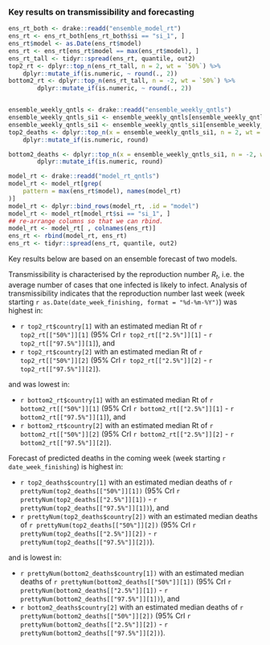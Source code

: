 
### Key results on transmissibility and forecasting


```r

ens_rt_both <- drake::readd("ensemble_model_rt")
ens_rt <- ens_rt_both[ens_rt_both$si == "si_1", ]
ens_rt$model <- as.Date(ens_rt$model)
ens_rt <- ens_rt[ens_rt$model == max(ens_rt$model), ]
ens_rt_tall <- tidyr::spread(ens_rt, quantile, out2)
top2_rt <- dplyr::top_n(ens_rt_tall, n = 2, wt = `50%`) %>%
    dplyr::mutate_if(is.numeric, ~ round(., 2))
bottom2_rt <- dplyr::top_n(ens_rt_tall, n = -2, wt = `50%`) %>%
        dplyr::mutate_if(is.numeric, ~ round(., 2))


ensemble_weekly_qntls <- drake::readd("ensemble_weekly_qntls")
ensemble_weekly_qntls_si1 <- ensemble_weekly_qntls[ensemble_weekly_qntls$si == "si_1", ]
ensemble_weekly_qntls_si1 <- ensemble_weekly_qntls_si1[ensemble_weekly_qntls_si1$proj == date_week_finishing, ]
top2_deaths <- dplyr::top_n(x = ensemble_weekly_qntls_si1, n = 2, wt = `50%`) %>%
    dplyr::mutate_if(is.numeric, round)

bottom2_deaths <- dplyr::top_n(x = ensemble_weekly_qntls_si1, n = -2, wt = `50%`) %>%
        dplyr::mutate_if(is.numeric, round)

model_rt <- drake::readd("model_rt_qntls")
model_rt <- model_rt[grep(
    pattern = max(ens_rt$model), names(model_rt)
)]
model_rt <- dplyr::bind_rows(model_rt, .id = "model")
model_rt <- model_rt[model_rt$si == "si_1", ]
## re-arrange columns so that we can rbind.
model_rt <- model_rt[ , colnames(ens_rt)]
ens_rt <- rbind(model_rt, ens_rt)
ens_rt <- tidyr::spread(ens_rt, quantile, out2)

```
Key results below are based on an ensemble forecast of two models.

Transmissibility is characterised by the reproduction number $R_t$, i.e. the 
average number of cases that one infected is likely to
infect. Analysis of transmissibility indicates that the reproduction 
number last week (week starting 
`r as.Date(date_week_finishing, format = "%d-%m-%Y")`) was highest in:
  
* `r top2_rt$country[1]` with an estimated median Rt of 
`r top2_rt[["50%"]][1]` (95% CrI `r top2_rt[["2.5%"]][1]` - `r top2_rt[["97.5%"]][1]`), and
* `r top2_rt$country[2]` with an estimated median Rt of 
`r top2_rt[["50%"]][2]` (95% CrI `r top2_rt[["2.5%"]][2]` - `r top2_rt[["97.5%"]][2]`).

and was lowest in:
  
* `r bottom2_rt$country[1]` with an estimated median Rt of 
`r bottom2_rt[["50%"]][1]` (95% CrI `r bottom2_rt[["2.5%"]][1]` - `r bottom2_rt[["97.5%"]][1]`), and
* `r bottom2_rt$country[2]` with an estimated median Rt of 
`r bottom2_rt[["50%"]][2]` (95% CrI `r bottom2_rt[["2.5%"]][2]` - `r bottom2_rt[["97.5%"]][2]`).

Forecast of predicted deaths in the coming week (week starting `r date_week_finishing`) is highest in:
  
* `r top2_deaths$country[1]` with an estimated median deaths of 
`r prettyNum(top2_deaths[["50%"]][1])` 
(95% CrI `r prettyNum(top2_deaths[["2.5%"]][1])` - `r prettyNum(top2_deaths[["97.5%"]][1])`), and
* `r prettyNum(top2_deaths$country[2])` with an estimated median deaths of 
`r prettyNum(top2_deaths[["50%"]][2])` 
(95% CrI `r prettyNum(top2_deaths[["2.5%"]][2])` - `r prettyNum(top2_deaths[["97.5%"]][2])`).

and is lowest in:
  
* `r prettyNum(bottom2_deaths$country[1])` with an estimated median deaths of 
`r prettyNum(bottom2_deaths[["50%"]][1])` (95% CrI `r prettyNum(bottom2_deaths[["2.5%"]][1])` - `r prettyNum(bottom2_deaths[["97.5%"]][1])`), and
* `r bottom2_deaths$country[2]` with an estimated median deaths of 
`r prettyNum(bottom2_deaths[["50%"]][2])` (95% CrI `r prettyNum(bottom2_deaths[["2.5%"]][2])` - `r prettyNum(bottom2_deaths[["97.5%"]][2])`).
